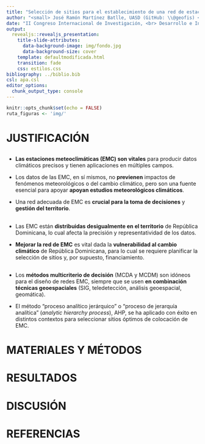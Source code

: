 ```yaml
---
title: "Selección de sitios para el establecimiento de una red de estaciones meteoclimáticas en República Dominicana usando decisión multicriterio y análisis de vecindad"
author: "<small> José Ramón Martínez Batlle, UASD (GitHub: \\@geofis) <br> Michela Izzo Gioiosa, Guakía Ambiente </small>"
date: "II Congreso Internacional de Investigación, <br> Desarrollo e Innovación (I+D+I) <br> XXII Jornada de Investigación Científica <br> <small> Universidad Autónoma de Santo Domingo (UASD) <br> 14 al 16 de noviembre, 2023 <br> Santo Domingo, República Dominicana </small> <br> <span style='font-size: 18px;'>https://geofis.github.io/red-hidrografica-densa-rd/presentaciones/II-Congreso-IDI-XXII-JIC-nov23.html</span>"
output:
  revealjs::revealjs_presentation:
    title-slide-attributes:
      data-background-image: img/fondo.jpg
      data-background-size: cover
    template: defaultmodificada.html
    transition: fade
    css: estilos.css
bibliography: ../biblio.bib
csl: apa.csl
editor_options:
  chunk_output_type: console
---
```


```r
knitr::opts_chunk$set(echo = FALSE)
ruta_figuras <- 'img/'
```

# JUSTIFICACIÓN

## 

- **Las estaciones meteoclimáticas (EMC) son vitales** para producir datos climáticos precisos y tienen aplicaciones en múltiples campos.

- Los datos de las EMC, en sí mismos, no **previenen** impactos de fenómenos meteorológicos o del cambio climático, pero son una fuente esencial para apoyar **apoyan estudios meteorológicos climáticos**.

- Una red adecuada de EMC es **crucial para la toma de decisiones** y **gestión del territorio**.

## 

- Las EMC están **distribuidas desigualmente en el territorio** de República Dominicana, lo cual afecta la precisión y representatividad de los datos.

- **Mejorar la red de EMC** es vital dada la **vulnerabilidad al cambio climático** de República Dominicana, para lo cual se requiere planificar la selección de sitios y, por supuesto, financiamiento.

##

- Los **métodos multicriterio de decisión** (MCDA y MCDM) son idóneos para el diseño de redes EMC, siempre que se usen **en combinación técnicas geoespaciales** (SIG, teledetección, análisis geoespacial, geomática).

- El método "proceso analítico jerárquico" o "proceso de jerarquía analítica" (*analytic hierarchy process*), AHP, se ha aplicado con éxito en distintos contextos para seleccionar sitios óptimos de colocación de EMC.


# MATERIALES Y MÉTODOS


# RESULTADOS


# DISCUSIÓN


# REFERENCIAS

<section style="font-size: 24px; text-align: left;">

</section>
